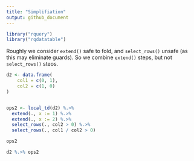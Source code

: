 ```yaml
---
title: "Simplifiation"
output: github_document
---
```


```r
library("rquery")
library("rqdatatable")
```

Roughly we consider `extend()` safe to fold, and `select_rows()` unsafe (as 
this may eliminate guards). So we combine `extend()` steps, but not `select_rows()` steos.

```r
d2 <- data.frame(
    col1 = c(0, 1),
    col2 = c(1, 0)
)


ops2 <- local_td(d2) %.>%
  extend(., x := 1) %.>%
  extend(., x := 2) %.>%
  select_rows(., col2 > 0) %.>%
  select_rows(., col1 / col2 > 0)

ops2
```

```r
d2 %.>% ops2
```

